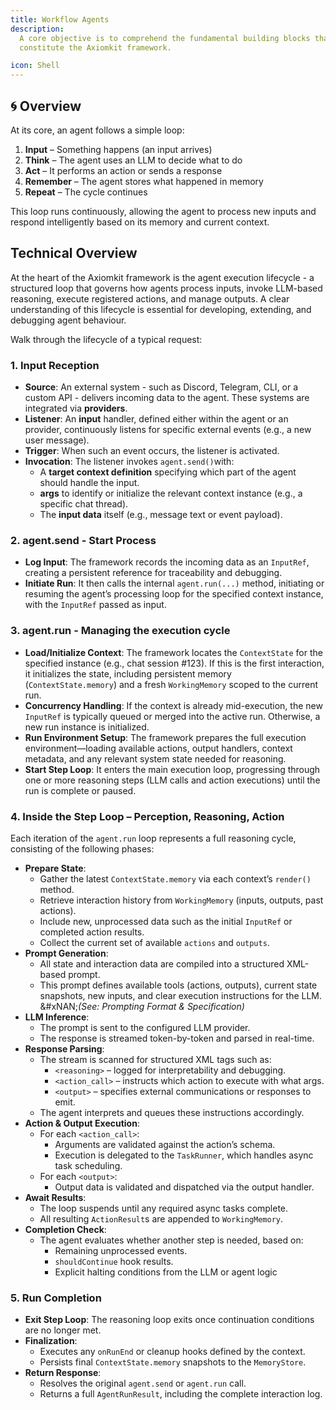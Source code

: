 ```yaml
---
title: Workflow Agents
description: 
  A core objective is to comprehend the fundamental building blocks that
  constitute the Axiomkit framework.

icon: Shell
---
```

## 🌀 Overview

At its core, an agent follows a simple loop:

1. **Input** – Something happens (an input arrives)
2. **Think** – The agent uses an LLM to decide what to do
3. **Act** – It performs an action or sends a response
4. **Remember** – The agent stores what happened in memory
5. **Repeat** – The cycle continues

This loop runs continuously, allowing the agent to process new inputs and respond intelligently based on its memory and current context.

## Technical Overview

At the heart of the Axiomkit framework is the agent execution lifecycle - a structured loop that governs how agents process inputs, invoke LLM-based reasoning, execute registered actions, and manage outputs. A clear understanding of this lifecycle is essential for developing, extending, and debugging agent behaviour.

Walk through the lifecycle of a typical request:

### 1. Input Reception

* **Source**: An external system - such as Discord, Telegram, CLI, or a custom API - delivers incoming data to the agent. These systems are integrated via **providers**.
* **Listener**: An **input** handler, defined either within the agent or an provider, continuously listens for specific external events (e.g., a new user message).
* **Trigger**: When such an event occurs, the listener is activated.
* **Invocation**: The listener invokes `agent.send()`with:
  * A **target context definition** specifying which part of the agent should handle the input.
  * **args** to identify or initialize the relevant context instance (e.g., a specific chat thread).
  * The **input data** itself (e.g., message text or event payload).

### 2. agent.send - Start Process

* **Log Input**: The framework records the incoming data as an `InputRef`, creating a persistent reference for traceability and debugging.
* **Initiate Run**: It then calls the internal `agent.run(...)` method, initiating or resuming the agent’s processing loop for the specified context instance, with the `InputRef` passed as input.

### 3. agent.run - Managing the execution cycle

* **Load/Initialize Context**: The framework locates the `ContextState` for the specified instance (e.g., chat session #123). If this is the first interaction, it initializes the state, including persistent memory (`ContextState.memory`) and a fresh `WorkingMemory` scoped to the current run.
* **Concurrency Handling**: If the context is already mid-execution, the new `InputRef` is typically queued or merged into the active run. Otherwise, a new run instance is initialized.
* **Run Environment Setup**: The framework prepares the full execution environment—loading available actions, output handlers, context metadata, and any relevant system state needed for reasoning.
* **Start Step Loop**: It enters the main execution loop, progressing through one or more reasoning steps (LLM calls and action executions) until the run is complete or paused.

### 4. Inside the Step Loop – Perception, Reasoning, Action

Each iteration of the `agent.run` loop represents a full reasoning cycle, consisting of the following phases:

* **Prepare State**:
  * Gather the latest `ContextState.memory` via each context’s `render()` method.
  * Retrieve interaction history from `WorkingMemory` (inputs, outputs, past actions).
  * Include new, unprocessed data such as the initial `InputRef` or completed action results.
  * Collect the current set of available `actions` and `outputs`.
* **Prompt Generation**:
  * All state and interaction data are compiled into a structured XML-based prompt.
  * This prompt defines available tools (actions, outputs), current state snapshots, new inputs, and clear execution instructions for the LLM.\
    &#xNAN;_(See: Prompting Format & Specification)_
* **LLM Inference**:
  * The prompt is sent to the configured LLM provider.
  * The response is streamed token-by-token and parsed in real-time.
* **Response Parsing**:
  * The stream is scanned for structured XML tags such as:
    * `<reasoning>` – logged for interpretability and debugging.
    * `<action_call>` – instructs which action to execute with what args.
    * `<output>` – specifies external communications or responses to emit.
  * The agent interprets and queues these instructions accordingly.
* **Action & Output Execution**:
  * For each `<action_call>`:
    * Arguments are validated against the action’s schema.
    * Execution is delegated to the `TaskRunner`, which handles async task scheduling.
  * For each `<output>`:
    * Output data is validated and dispatched via the output handler.
* **Await Results**:
  * The loop suspends until any required async tasks complete.
  * All resulting `ActionResult`s are appended to `WorkingMemory`.
* **Completion Check**:
  * The agent evaluates whether another step is needed, based on:
    * Remaining unprocessed events.
    * `shouldContinue` hook results.
    * Explicit halting conditions from the LLM or agent logic

### &#x20;5. Run Completion

* **Exit Step Loop**: The reasoning loop exits once continuation conditions are no longer met.
* **Finalization**:
  * Executes any `onRunEnd` or cleanup hooks defined by the context.
  * Persists final `ContextState.memory` snapshots to the `MemoryStore`.
* **Return Response**:
  * Resolves the original `agent.send` or `agent.run` call.
  * Returns a full `AgentRunResult`, including the complete interaction log.
